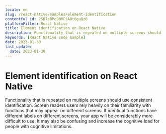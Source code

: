 ```yaml
---
locale: en
slug: /react-native/samples/element-identification
contentful_id: 2SD7eBPo90VFiAOt6guQz0
platformFilter: React Native
title: Element identification on React Native
description: Functionality that is repeated on multiple screens should use consistent identification.
keywords: [React Native code sample]
date: 2023-01-30
last_update:
  date: 2023-01-30
---
```


# Element identification on React Native

Functionality that is repeated on multiple screens should use consistent identification. Screen readers users rely heavily on their familiarity with functions that may appear on different screens. If identical functions have different labels on different screens, your app will be considerably more difficult to use. It may also be confusing and increase the cognitive load for people with cognitive limitations.

<CodeSample id="element-identification" locale="en" platform="react native"/>
